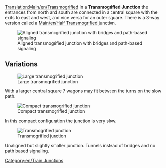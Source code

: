 [[Translation:Main/en/Transmogrified]]
{{en/-}}{{junctionsmenu}}
In a '''Transmogrified Junction''' the entrances from north and south are connected in a central square with the exits to east and west, and vice versa for an outer square. There is a 3-way version called a [[Main/en/Half Transmogrified]] junction.

[[File:en/Transmogrified.aligned.png|frame|none|Aligned transmogrified junction with bridges and path-based signaling]]

{{Template:Junction_Criteria|Moderate|2|0|1|5|0|1|0|1|0|0|0||Broken down trains only affect the one track.|

* Maximum signal distance: 6
* Minimum tiles between double bend: 5 (diagonal)
* Area: 12 x 12 (50 extra square tiles)

}}

==Variations==

[[File:en/ttd.transmogrified.large.png|frame|none|Large transmogrified junction]]

With a larger central square 7 wagons may fit between the turns on the slow path.

[[File:en/ttd.transmogrified.compact.png|frame|none|Compact transmogrified junction]]

In this compact configuration the junction is very slow.

[[File:en/ttd.transmogrified.deblock.png|frame|none|Transmogrified junction]]

Unaligned but slightly smaller junction. Tunnels instead of bridges and no path based signaling.

[[Category:en/Train Junctions]]
